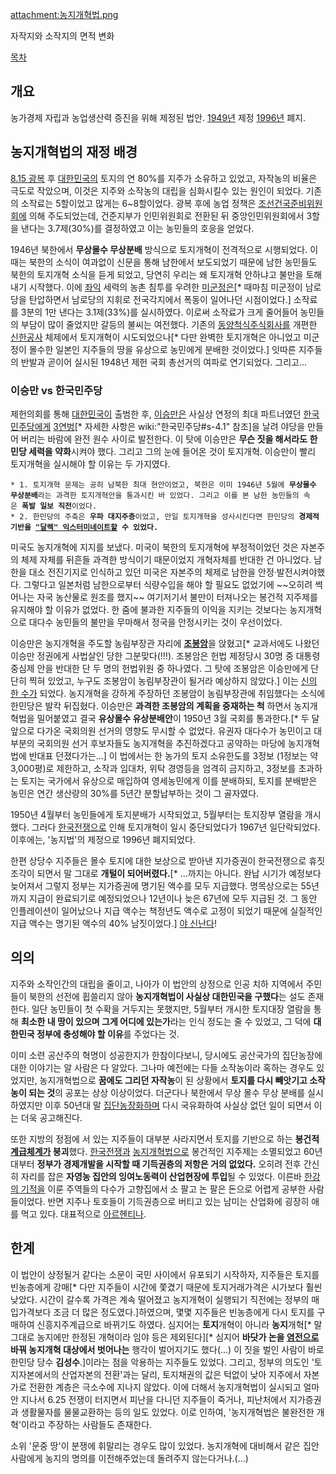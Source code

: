 attachment:농지개혁법.png

자작지와 소작지의 면적 변화


[[목차]]
== 개요 ==
농가경제 자립과 농업생산력 증진을 위해 제정된 법안. [[1949년]] 제정 [[1996년]] 폐지.

== 농지개혁법의 재정 배경 ==
[[8.15 광복]] 후 [[대한민국]]의 토지의 연 80%를 지주가 소유하고 있었고, 자작농의 비율은 극도로 작았으며, 이것은 지주와 소작농의 대립을 심화시킬수 있는 원인이 되었다. 기존의 소작료는 5할이었고 많게는 6~8할이었다. 광복 후에 농업 정책은 [[조선건국준비위원회]]에 의해 주도되었는데, 건준지부가 인민위원회로 전환된 뒤 중앙인민위원회에서 3할을 낸다는 3.7제(30%)를 결정하였고 이는 농민들의 호응을 얻었다.

1946년 북한에서 '''무상몰수 무상분배''' 방식으로 토지개혁이 전격적으로 시행되었다. 이 때는 북한의 소식이 여과없이 신문을 통해 남한에서 보도되었기 때문에 남한 농민들도 북한의 토지개혁 소식을 듣게 되었고, 당연히 우리는 왜 토지개혁 안하냐고 불만을 토해내기 시작했다. 이에 [[좌익]] 세력의 농촌 침투를 우려한 [[미군정]]은[* 때마침 미군정이 남로당을 탄압하면서 남로당의 지휘로 전국각지에서 폭동이 일어나던 시점이었다.] 소작료를 3분의 1만 낸다는 3.1제(33%)를 실시하였다. 이로써 소작료가 크게 줄어들어 농민들의 부담이 많이 줄었지만 갈등의 불씨는 여전했다. 기존의 [[동양척식주식회사]]를 개편한 [[신한공사]] 체제에서 토지개혁이 시도되었으나[* 다만 완벽한 토지개혁은 아니었고 미군정이 몰수한 일본인 지주들의 땅을 유상으로 농민에게 분배한 것이었다.] 잇따른 지주들의 반발과 곧이어 실시된 1948년 제헌 국회 총선거의 여파로 연기되었다. 그리고...

=== 이승만 vs 한국민주당 ===
제헌의회를 통해 [[대한민국]]이 출범한 후, [[이승만]]은 사실상 연정의 최대 파트너였던 [[한국민주당]]에게 [[3연벙]][* 자세한 사항은 wiki:"한국민주당#s-4.1" 참조]을 날려 야당을 만들어 버리는 바람에 완전 원수 사이로 발전한다. 이 탓에 이승만은 '''무슨 짓을 해서라도 한민당 세력을 약화'''시켜야 했다. 그리고 그의 눈에 들어온 것이 토지개혁. 이승만이 빨리 토지개혁을 실시해야 할 이유는 두 가지였다.

 * 1. 토지개혁 문제는 공히 남북한 최대 현안이었고, 북한은 이미 1946년 5월에 '''무상몰수 무상분배'''라는 과격한 토지개혁안을 통과시킨 바 있었다. 그리고 이를 본 남한 농민들의 속은 '''폭발 일보 직전'''이었다.
 * 2. 한민당의 주축은 '''우파 대지주층'''이었고, 만일 토지개혁을 성사시킨다면 한민당의 '''경제적 기반을 [["달렉" 익스터미네이트]]할 수 있었다.'''

미국도 농지개혁에 지지를 보냈다. 미국이 북한의 토지개혁에 부정적이었던 것은 자본주의 체제 자체를 뒤흔들 과격한 방식이기 때문이었지 개혁자체를 반대한 건 아니었다. 남한을 대소 전진기지로 인식하고 있던 미국은 자본주의 체제로 남한을 안정·발전시켜야했다. 그렇다고 일본처럼 남한으로부터 식량수입을 해야 할 필요도 없었기에 ~~오히려 썩어나는 자국 농산물로 원조를 했지~~ 여기저기서 불만이 터져나오는 봉건적 지주제를 유지해야 할 이유가 없었다. 한 줌에 불과한 지주들의 이익을 지키는 것보다는 농지개혁으로 대다수 농민들의 불만을 무마해서 정국을 안정시키는 것이 우선이었다.

이승만은 농지개혁을 주도할 농림부장관 자리에 '''[[조봉암]]'''을 앉혔고[* 교과서에도 나왔던 이승만 정권에게 사법살인 당한 그분맞다(!!!). 조봉암은 헌법 제정당시 30명 중 대통령중심제 안을 반대한 단 두 명의 헌법위원 중 하나였다. 그 탓에 조봉암은 이승만에게 단단히 찍혀 있었고, 누구도 조봉암이 농림부장관이 될거라 예상하지 않았다.] 이는 [[신의 한 수]]가 되었다. 농지개혁을 강하게 주장하던 조봉암이 농림부장관에 취임했다는 소식에 한민당은 발칵 뒤집혔다. 이승만은 '''과격한 조봉암의 계획을 중재하는 척''' 하면서 농지개혁법을 밀어붙였고 결국 '''유상몰수 유상분배안'''이 1950년 3월 국회를 통과한다.[* 두 달 앞으로 다가온 국회의원 선거의 영향도 무시할 수 없었다. 유권자 대다수가 농민이고 대부분의 국회의원 선거 후보자들도 농지개혁을 추진하겠다고 공약하는 마당에 농지개혁법에 반대표 던졌다가는...] 이 법에서는 한 농가의 토지 소유한도를 3정보 (1정보는 약 3,000평)로 제한하고, 소작과 임대차, 위탁 경영등을 엄격히 금지하고, 3정보를 초과하는 토지는 국가에서 유상으로 매입하여 영세농민에게 이를 분배하되, 토지를 분배받은 농민은 연간 생산량의 30%를 5년간 분할납부하는 것이 그 골자였다.

1950년 4월부터 농민들에게 토지분배가 시작되었고, 5월부터는 토지장부 열람을 개시했다. 그러다 [[한국전쟁]]으로 인해 토지개혁이 일시 중단되었다가 1967년 일단락되었다. 이후에는, '농지법'의 제정으로 1996년 폐지되었다. 

한편 상당수 지주들은 몰수 토지에 대한 보상으로 받아낸 지가증권이 한국전쟁으로 휴짓조각이 되면서 말 그대로 '''개털이 되어버렸다.'''[* ...까지는 아니다. 완납 시기가 예정보다 늦어져서 그렇지 정부는 지가증권에 명기된 액수를 모두 지급했다. 명목상으로는 55년까지 지급이 완료되기로 예정되었으나 12년이나 늦은 67년에 모두 지급된 것. 그 동안 인플레이션이 일어났으나 지급 액수는 책정년도 액수로 고정이 되었기 때문에 실질적인 지급 액수는 명기된 액수의 40% 남짓이었다.] [[야 신난다]]!

== 의의 ==
지주와 소작인간의 대립을 줄이고, 나아가 이 법안의 상정으로 인공 치하 지역에서 주민들이 북한의 선전에 휩쓸리지 않아 '''농지개혁법이 사실상 대한민국을 구했다'''는 설도 존재한다. 일단 농민들이 첫 수확을 거두지는 못했지만, 5월부터 개시한 토지대장 열람을 통해 '''최소한 내 땅이 있으며 그게 어디에 있는가'''라는 인식 정도는 줄 수 있었고, 그 덕에 '''대한민국 정부에 충성해야 할 이유'''를 주었다는 것.

이미 소련 공산주의 혁명이 성공한지가 한참이다보니, 당시에도 공산국가의 집단농장에 대한 이야기는 알 사람은 다 알았다. 그나마 예전에는 다들 소작농이라 혹하는 경우도 있었지만, 농지개혁법으로 '''꿈에도 그리던 자작농'''이 된 상황에서 '''토지를 다시 빼앗기고 소작농이 되는 것'''의 공포는 상상 이상이었다. 더군다나 북한에서 무상 몰수 무상 분배를 실시하였지만 이후 50년대 말 [[집단농장]]화하며 다시 국유화하여 사실상 없던 일이 되면서 이는 더욱 공고해진다.

또한 지방의 정점에 서 있는 지주들이 대부분 사라지면서 토지를 기반으로 하는 '''봉건적 [[계급]]체계가 붕괴'''했다. [[한국전쟁]]과 [[농지개혁법]]으로 봉건적인 지주제는 소멸되었고 60년대부터 '''정부가 경제개발을 시작할 때 기득권층의 저항은 거의 없었다.''' 오히려 전후 간신히 자리를 잡은 '''자영농 집안의 잉여노동력이 산업현장에 투입'''될 수 있었다. 이른바 [[한강의 기적]]을 이룬 주역들의 다수가 고향집에서 소 팔고 논 팔은 돈으로 어렵게 공부한 사람들이었다. 반면 지주나 토호들이 기득권층으로 버티고 있는 남미는 산업화에 굉장히 애를 먹고 있다. 대표적으로 [[아르헨티나]].

== 한계 ==
이 법안이 상정될거 같다는 소문이 국민 사이에서 유포되기 시작하자, 지주들은 토지를 빈농층에게 강매[* 다만 지주들이 시간에 쫓겼기 때문에 토지거래가격은 시가보다 훨씬 낮았다. 시간이 갈수록 가격은 계속 떨어졌고 농지개혁이 실행되기 직전에는 정부의 매입가격보다 조금 더 많은 정도였다.]하였으며, 몇몇 지주들은 빈농층에게 다시 토지를 구매하여 신흥지주계급으로 바뀌기도 하였다. 심지어는 '''토지'''개혁이 아니라 '''농지'''개혁[* 말 그대로 농지에만 한정된 개혁이라 임야 등은 제외된다][* 심지어 '''바닷가 논을 [[염전]]으로 바꿔 농지개혁 대상에서 벗어나는''' 행각이 벌어지기도 했다(...) 이 짓을 벌인 사람이 바로 한민당 당수 '''김성수'''.]이라는 점을 악용하는 지주들도 있었다. 그리고, 정부의 의도인 '토지자본에서의 산업자본의 전환'과는 달리, 토지채권의 값은 턱없이 낮아 지주에서 자본가로 전환한 계층은 극소수에 지나지 않았다. 이에 더해서 농지개혁법이 실시되고 얼마 안 지나서 6.25 전쟁이 터지면서 피난을 다니던 지주들이 죽거나, 피난처에서 지가증권과 생활물자를 물물교환하는 등의 일도 있었다. 이로 인하여, '농지개혁법은 불완전한 개혁'이라고 주장하는 사람들도 존재한다.

소위 '문중 땅'이 분쟁에 휘말리는 경우도 많이 있었다. 농지개혁에 대비해서 같은 집안 사람에게 농지의 명의를 이전해주었는데 돌려주지 않는다거나.(...)
